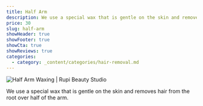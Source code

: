 ```yaml
---
title: Half Arm
description: We use a special wax that is gentle on the skin and removes hair from the root over half of the arm.
price: 30
slug: half-arm
showHeader: true
showFooter: true
showCta: true
showReviews: true
categories:
  - category: _content/categories/hair-removal.md
---
```


![Half Arm Waxing | Rupi Beauty Studio](/uploads/services/wax-sheet.webp 'Half Arm Back Waxing  | Rupi Beauty Studio')

We use a special wax that is gentle on the skin and removes hair from the root over half of the arm.
